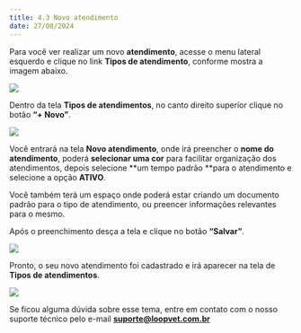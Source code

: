 ```yaml
---
title: 4.3 Novo atendimento
date: 27/08/2024
---
```


Para você ver realizar um novo **atendimento**, acesse o menu lateral esquerdo e clique no link **Tipos de atendimento**, conforme mostra a imagem abaixo.

<img src="/imagem-1.0-link-tipos-de-atendimento.webp" />

Dentro da tela **Tipos de atendimentos**, no canto direito superior clique no botão **“+ Novo”**.

<img src="/imagem-1.1-tela-tipos-de-atendimentos.webp" />

Você entrará na tela **Novo atendimento**, onde irá preencher o **nome do atendimento**, poderá **selecionar uma cor** para facilitar organização dos atendimentos, depois selecione **um tempo padrão **para o atendimento e selecione a opção **ATIVO**.

Você também terá um espaço onde poderá estar criando um documento padrão para o tipo de atendimento, ou preencer informações relevantes para o mesmo.

Após o preenchimento desça a tela e clique no botão **“Salvar”**.

<img src="/imagem-1.2-novo-atendimento.webp" />

Pronto, o seu novo atendimento foi cadastrado e irá aparecer na tela de **Tipos de atendimentos**.

<img src="/imagem-1.3-tela-tipos-de-atendimentos.webp" />

Se ficou alguma dúvida sobre esse tema, entre em contato com o nosso suporte técnico pelo e-mail **suporte@loopvet.com.br**

